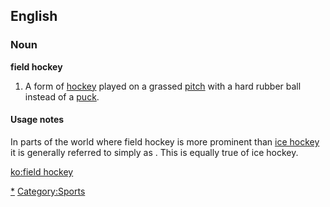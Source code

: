 ==English==

===Noun===
'''field hockey'''

# A form of [[hockey]] played on a grassed [[pitch]] with a hard rubber ball instead of a [[puck]].

====Usage notes====
In parts of the world where field hockey is more prominent than [[ice hockey]] it is generally referred to simply as {{term|hockey}}. This is equally true of ice hockey.

[[Category:Field hockey|*]]
[[Category:Sports]]


[[ko:field hockey]]